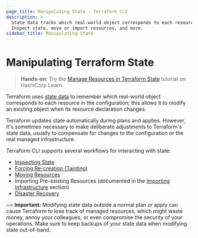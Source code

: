 ```yaml
---
page_title: Manipulating State - Terraform CLI
description: >-
  State data tracks which real-world object corresponds to each resource.
  Inspect state, move or import resources, and more.
sidebar_title: Manipulating State
---
```


# Manipulating Terraform State

> **Hands-on:** Try the [Manage Resources in Terraform State](https://learn.hashicorp.com/tutorials/terraform/state-cli?utm_source=WEBSITE&utm_medium=WEB_IO&utm_offer=ARTICLE_PAGE&utm_content=DOCS) tutorial on HashiCorp Learn.

Terraform uses [state data](/language/state) to remember which
real-world object corresponds to each resource in the configuration;
this allows it to modify an existing object when its resource declaration
changes.

Terraform updates state automatically during plans and applies. However, it's
sometimes necessary to make deliberate adjustments to Terraform's state data,
usually to compensate for changes to the configuration or the real managed
infrastructure.

Terraform CLI supports several workflows for interacting with state:

- [Inspecting State](/cli/state/inspect)
- [Forcing Re-creation (Tainting)](/cli/state/taint)
- [Moving Resources](/cli/state/move)
- Importing Pre-existing Resources (documented in the
  [Importing Infrastructure](/cli/import) section)
- [Disaster Recovery](/cli/state/recover)

~> **Important:** Modifying state data outside a normal plan or apply can cause
Terraform to lose track of managed resources, which might waste money, annoy
your colleagues, or even compromise the security of your operations. Make sure
to keep backups of your state data when modifying state out-of-band.
